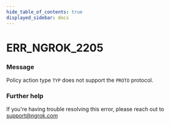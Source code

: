 ```yaml
---
hide_table_of_contents: true
displayed_sidebar: docs
---
```



# ERR_NGROK_2205

### Message

Policy action type `TYP` does not support the `PROTO` protocol.

<ErrorDetails error="err_ngrok_2205" />

### Further help

If you're having trouble resolving this error, please reach out to [support@ngrok.com](mailto:support@ngrok.com?subject=Help%20with%20ERR_NGROK_2205)

